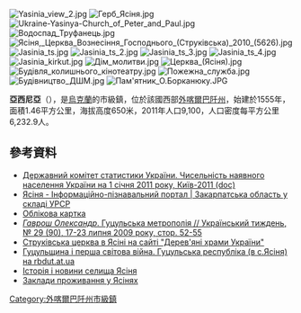 {{No footnotes|time=2015-09-16T07:24:41+00:00}}
[[Image:Yasinia_view_2.jpg|right]]
[[Image:Герб_Ясіня.jpg|right]]
[[Image:Ukraine-Yasinya-Church_of_Peter_and_Paul.jpg|thumb]]
[[Image:Водоспад_Труфанець.jpg|right]]
[[Image:Ясіня,_Церква_Вознесіння_Господнього_(Струківська)_2010_(5626).jpg|right]]
[[Image:Jasinia_ts.jpg|right]]
[[Image:Jasinia_ts_2.jpg|right]]
[[Image:Jasinia_ts_3.jpg|right]]
[[Image:Jasinia_ts_4.jpg|right]]
[[Image:Jasinia_kirkut.jpg|right]]
[[Image:Дім_молитви.jpg|right]]
[[Image:Церква_(Ясіня).jpg|right]]
[[Image:Будівля_колишнього_кінотеатру.jpg|right]]
[[Image:Пожежна_служба.jpg|right]]
[[Image:Будівництво_ДШМ.jpg|right]]
[[Image:Пам'ятник_О.Борканюку.JPG|right]]

{{coord|48|15|32|N|24|21|18|E|scale:30000|display=title}}

'''亞西尼亞'''（{{lang-uk|Ясіня}}），是[[烏克蘭|烏克蘭]]的市級鎮，位於該國西部[[外喀爾巴阡州|外喀爾巴阡州]]，始建於1555年，面積1.46平方公里，海拔高度650米，2011年人口9,100，人口密度每平方公里6,232.9人。

==參考資料==
*[https://web.archive.org/web/20121010205321/http://stat6.stat.lviv.ua/PXWEB2007/ukr/publ/2011/chnas.zip Державний комітет статистики України. Чисельність наявного населення України на 1 січня 2011 року, Київ-2011 (doc)]
* [http://imsu-zakarpattja.com/mista-i-sela-zakarpatskoi-oblasti/rahivskyj-rajon/jasynja.html Ясіня - Інформаційно-пізнавальний портал | Закарпатська область у складі УРСР] {{Wayback|url=http://imsu-zakarpattja.com/mista-i-sela-zakarpatskoi-oblasti/rahivskyj-rajon/jasynja.html |date=20200219223207 }}
* [http://gska2.rada.gov.ua/pls/z7502/A005?rdat1=28.06.2008&rf7571=11504 Облікова картка]{{dead link|date=2017年11月 |bot=InternetArchiveBot |fix-attempted=yes }}
* [http://tyzhden.ua/Publication/3649 ''Гаврош Олександр''. Гуцульська метрополія // [[Український_тиждень_(2007)|Український тиждень]], № 29 (90), 17-23 липня 2009 року, стор. 52-55] {{Wayback|url=http://tyzhden.ua/Publication/3649 |date=20181005042444 }}
* [http://www.derev.org.ua/zakarp/jasynia.htm Струківська церква в Ясіні на сайті "Дерев'яні храми України"] {{Wayback|url=http://www.derev.org.ua/zakarp/jasynia.htm |date=20200220071451 }}
* [http://rbdut.at.ua/index/guculshhina_i_persha_svitova_vijna_guculska_respublika_v_s_jasinja/0-130 Гуцульщина і перша світова війна. Гуцульська республіка (в с.Ясіня) на rbdut.at.ua] {{Wayback|url=http://rbdut.at.ua/index/guculshhina_i_persha_svitova_vijna_guculska_respublika_v_s_jasinja/0-130 |date=20131205113128 }}
* [https://web.archive.org/web/20140607063747/http://yasinya.biz/ Історія і новини селища Ясіня]
* [https://web.archive.org/web/20150817033552/http://bukovel.visit.ua/hotel/Yasinia/ Заклади проживання у Ясінях]

{{DEFAULTSORT:Ясіня}}
[[Category:外喀爾巴阡州市級鎮|Category:外喀爾巴阡州市級鎮]]


{{Zakarpattia-geo-stub}}